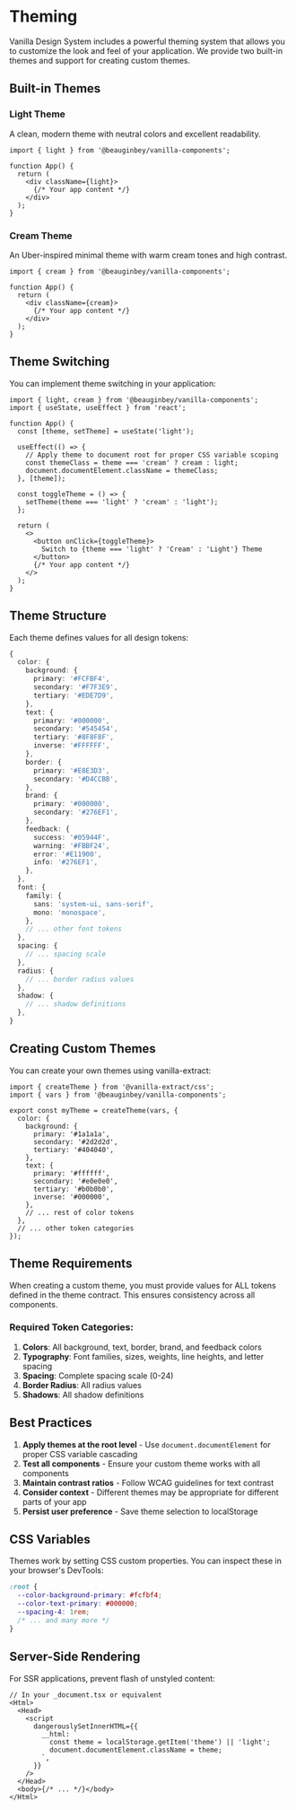 # Theming

Vanilla Design System includes a powerful theming system that allows you to customize the look and feel of your application. We provide two built-in themes and support for creating custom themes.

## Built-in Themes

### Light Theme
A clean, modern theme with neutral colors and excellent readability.

```tsx
import { light } from '@beauginbey/vanilla-components';

function App() {
  return (
    <div className={light}>
      {/* Your app content */}
    </div>
  );
}
```

### Cream Theme
An Uber-inspired minimal theme with warm cream tones and high contrast.

```tsx
import { cream } from '@beauginbey/vanilla-components';

function App() {
  return (
    <div className={cream}>
      {/* Your app content */}
    </div>
  );
}
```

## Theme Switching

You can implement theme switching in your application:

```tsx
import { light, cream } from '@beauginbey/vanilla-components';
import { useState, useEffect } from 'react';

function App() {
  const [theme, setTheme] = useState('light');

  useEffect(() => {
    // Apply theme to document root for proper CSS variable scoping
    const themeClass = theme === 'cream' ? cream : light;
    document.documentElement.className = themeClass;
  }, [theme]);

  const toggleTheme = () => {
    setTheme(theme === 'light' ? 'cream' : 'light');
  };

  return (
    <>
      <button onClick={toggleTheme}>
        Switch to {theme === 'light' ? 'Cream' : 'Light'} Theme
      </button>
      {/* Your app content */}
    </>
  );
}
```

## Theme Structure

Each theme defines values for all design tokens:

```typescript
{
  color: {
    background: {
      primary: '#FCFBF4',
      secondary: '#F7F3E9',
      tertiary: '#EDE7D9',
    },
    text: {
      primary: '#000000',
      secondary: '#545454',
      tertiary: '#8F8F8F',
      inverse: '#FFFFFF',
    },
    border: {
      primary: '#E8E3D3',
      secondary: '#D4CCBB',
    },
    brand: {
      primary: '#000000',
      secondary: '#276EF1',
    },
    feedback: {
      success: '#05944F',
      warning: '#FBBF24',
      error: '#E11900',
      info: '#276EF1',
    },
  },
  font: {
    family: {
      sans: 'system-ui, sans-serif',
      mono: 'monospace',
    },
    // ... other font tokens
  },
  spacing: {
    // ... spacing scale
  },
  radius: {
    // ... border radius values
  },
  shadow: {
    // ... shadow definitions
  },
}
```

## Creating Custom Themes

You can create your own themes using vanilla-extract:

```tsx
import { createTheme } from '@vanilla-extract/css';
import { vars } from '@beauginbey/vanilla-components';

export const myTheme = createTheme(vars, {
  color: {
    background: {
      primary: '#1a1a1a',
      secondary: '#2d2d2d',
      tertiary: '#404040',
    },
    text: {
      primary: '#ffffff',
      secondary: '#e0e0e0',
      tertiary: '#b0b0b0',
      inverse: '#000000',
    },
    // ... rest of color tokens
  },
  // ... other token categories
});
```

## Theme Requirements

When creating a custom theme, you must provide values for ALL tokens defined in the theme contract. This ensures consistency across all components.

### Required Token Categories:
1. **Colors**: All background, text, border, brand, and feedback colors
2. **Typography**: Font families, sizes, weights, line heights, and letter spacing
3. **Spacing**: Complete spacing scale (0-24)
4. **Border Radius**: All radius values
5. **Shadows**: All shadow definitions

## Best Practices

1. **Apply themes at the root level** - Use `document.documentElement` for proper CSS variable cascading
2. **Test all components** - Ensure your custom theme works with all components
3. **Maintain contrast ratios** - Follow WCAG guidelines for text contrast
4. **Consider context** - Different themes may be appropriate for different parts of your app
5. **Persist user preference** - Save theme selection to localStorage

## CSS Variables

Themes work by setting CSS custom properties. You can inspect these in your browser's DevTools:

```css
:root {
  --color-background-primary: #fcfbf4;
  --color-text-primary: #000000;
  --spacing-4: 1rem;
  /* ... and many more */
}
```

## Server-Side Rendering

For SSR applications, prevent flash of unstyled content:

```tsx
// In your _document.tsx or equivalent
<Html>
  <Head>
    <script
      dangerouslySetInnerHTML={{
        __html: `
          const theme = localStorage.getItem('theme') || 'light';
          document.documentElement.className = theme;
        `,
      }}
    />
  </Head>
  <body>{/* ... */}</body>
</Html>
```